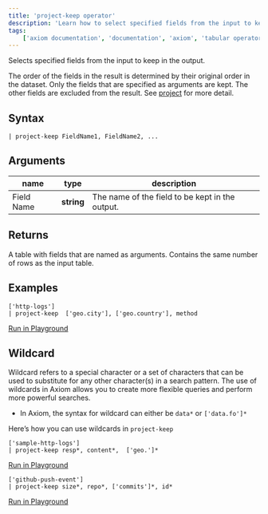```yaml
---
title: 'project-keep operator'
description: 'Learn how to select specified fields from the input to keep in the output.'
tags: 
    ['axiom documentation', 'documentation', 'axiom', 'tabular operators', 'project-keep operator']
---
```


Selects specified fields from the input to keep in the output.

The order of the fields in the result is determined by their original order in the dataset. Only the fields that are specified as arguments are kept. The other fields are excluded from the result. See [project](/docs/apl/tabular-operators/project-operator) for more detail.

## Syntax

```kusto
| project-keep FieldName1, FieldName2, ...
```

## Arguments

| **name**  | **type** | **description**                                    |
| --------- | -------- | -------------------------------------------------- |
| Field Name | **string** | The name of the field to be kept in the output. |

## Returns

A table with fields that are named as arguments. Contains the same number of rows as the input table.

## Examples

```kusto
['http-logs']
| project-keep  ['geo.city'], ['geo.country'], method
```

[Run in Playground](https://play.axiom.co/axiom-play-qf1k/explorer?initForm=%7B%22apl%22%3A%22%5B%27sample-http-logs%27%5D%5Cn%7C%20project-keep%20%20%5B%27geo.city%27%5D%2C%20%5B%27geo.country%27%5D%2C%20method%22%2C%22queryOptions%22%3A%7B%22quickRange%22%3A%2230d%22%7D%7D)

## Wildcard

Wildcard refers to a special character or a set of characters that can be used to substitute for any other character(s) in a search pattern. The use of wildcards in Axiom allows you to create more flexible queries and perform more powerful searches.

- In Axiom, the syntax for wildcard can either be `data*` or `['data.fo']*`

Here’s how you can use wildcards in `project-keep` 

```kusto
['sample-http-logs']
| project-keep resp*, content*,  ['geo.']*
```

[Run in Playground](https://play.axiom.co/axiom-play-qf1k/explorer?initForm=%7B%22apl%22%3A%22%5B%27sample-http-logs%27%5D%5Cn%7C%20project-keep%20resp%2A%2C%20content%2A%2C%20%20%5B%27geo.%27%5D%2A%22%2C%22queryOptions%22%3A%7B%22quickRange%22%3A%2230d%22%7D%7D)

```kusto
['github-push-event']
| project-keep size*, repo*, ['commits']*, id*
```

[Run in Playground](https://play.axiom.co/axiom-play-qf1k/explorer?initForm=%7B%22apl%22%3A%22%5B%27github-push-event%27%5D%5Cn%7C%20project-keep%20size%2A%2C%20repo%2A%2C%20%5B%27commits%27%5D%2A%2C%20id%2A%22%2C%22queryOptions%22%3A%7B%22quickRange%22%3A%2230d%22%7D%7D)